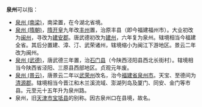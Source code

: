 '''泉州'''可以指：
*[[泉州_(南梁)|泉州 (南梁)]]，南梁置，在今湖北省境。
*[[泉州_(隋朝)|泉州 (隋朝)]]，[[隋|隋]][[开皇|开皇]]九年改[[豐州_(福建)|丰州]]置，治原丰县（即今福建福州市）。大业初改为[[闽州|闽州]]，寻改为[[建安郡|建安郡]]。唐武德初改为[[建州_(唐朝)|建州]]，六年复为泉州。辖境相当今福建全省。其后分置建、漳、汀、武荣诸州，辖境缩小为闽江下游地区。景云二年改为闽州。
*[[泉州_(武德)|泉州 (武德)]]，唐武德三年置，治[[石门县|石门县]]（今陕西泾阳县西北长街村）。辖境相当今陕西省泾阳、三原县西部地区。贞观元年废。
*[[泉州_(景云)|泉州 (景云)]]，唐景云二年以[[武荣州|武荣州]]改名，治今[[福建省|福建省]][[泉州市|泉州市]]。天宝、至德间为[[清源郡|清源郡]]。辖境相当今晋江和木兰溪流域、澎湖列岛及厦门、同安、金门等市县。元至元十五年升为泉州路。
*泉州，旧[[天津市|天津市]][[宝坻县|宝坻县]]的别称。因古泉州口在县境，故名。
{{disambig|cat=二字中国州名消歧义|Q}}